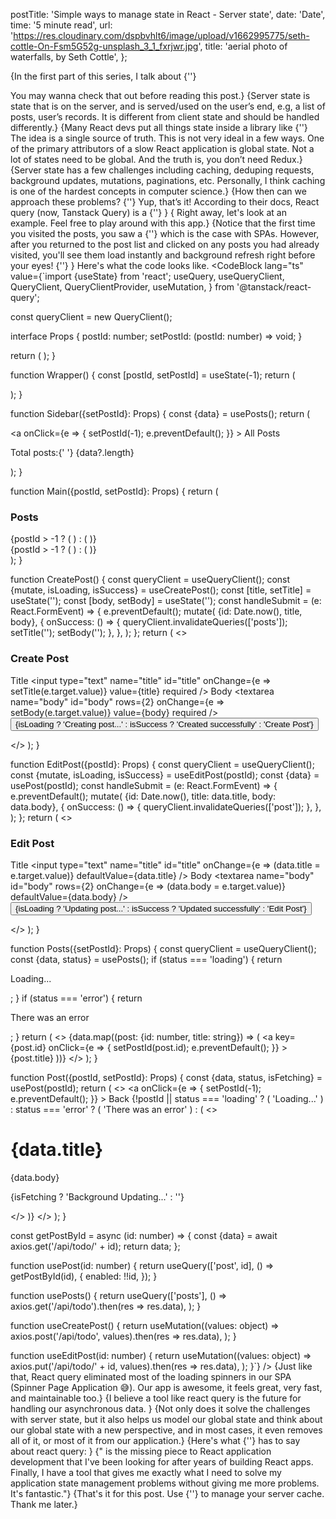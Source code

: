 
  postTitle: 'Simple ways to manage state in React - Server state',
  date: 'Date',
  time: '5 minute read',
  url: 'https://res.cloudinary.com/dspbvhlt6/image/upload/v1662995775/seth-cottle-On-Fsm5G52g-unsplash_3_1_fxrjwr.jpg',
  title: 'aerial photo of waterfalls, by Seth Cottle',
};

{<Text>In the first part of this series, I talk about {''}

<LocalLink
  text="managing the UI/Client state."
  href="simple-ways-to-manage-state-in-react-part-1"
/> You may wanna check that out before reading this post.</Text>}
{<Text>Server state is state that is on the server, and is served/used on the user’s end, e.g, a list of posts, user’s records. It is different from client state and should be handled differently.</Text>}
{<Text>Many React devs put all things state inside a library like {''}
<ExternalUrl text='Redux.' href='https://redux.js.org/' />
The idea is a single source of truth. This is not very ideal in a few ways. One of the primary attributors of a slow React application is global state. Not a lot of states need to be global. And the truth is, you don’t need Redux.</Text>}
{<Text>Server state has a few challenges including caching, deduping requests, background updates, mutations, paginations, etc. Personally, I think caching is one of the hardest concepts in computer science.</Text>}
{<Text>How then can we approach these problems? {''}
<ExternalUrl text='React Query.' href='https://tanstack.com/query/v4/' /> Yup, that’s it! According to their docs, React query (now, Tanstack Query) is a {''}
<BoldText text='Powerful asynchronous state management for React.' />
</Text>}
{<Text> Right away, let's look at an example. Feel free to play around with this app.</Text>}
<ServerStateWithReactQuery />
{<Text>Notice that the first time you visited the posts, you saw a {''}
<QuoteText quote="loading state/spinner" /> which is the case with SPAs. However, after you returned to the post list and clicked on any posts you had already visited, you'll see them load instantly and background refresh right before your eyes! {''}
<ItalicizedText text='(You may need to throttle your
network speed to simulate longer loading sequences.)' /> </Text>}
<SuccessNote note="React query is awesome!" />
<Text>Here's what the code looks like.</Text>
<CodeBlock lang="ts"
value={`import {useState} from 'react';
  useQuery,
  useQueryClient,
  QueryClient,
  QueryClientProvider,
  useMutation,
} from '@tanstack/react-query';
  
const queryClient = new QueryClient();
  
interface Props {
  postId: number;
  setPostId: (postId: number) => void;
}

  return (
    <QueryClientProvider client={queryClient}>
      <Wrapper />
    </QueryClientProvider>
  );
}
  
function Wrapper() {
  const [postId, setPostId] = useState(-1);
  return (
    <div>
      <Sidebar setPostId={setPostId} postId={0} />
      <Main postId={postId} setPostId={setPostId} />
    </div>
  );
}
  
function Sidebar({setPostId}: Props) {
  const {data} = usePosts();
  return (
    <aside>
      <a
        onClick={e => {
          setPostId(-1);
          e.preventDefault();
        }}
      >
        All Posts
      </a>
      <p>
        Total posts:{' '}
        <span>{data?.length}</span>
      </p>
    </aside>
  );
}
  
function Main({postId, setPostId}: Props) {
  return (
    <main>
      <h3>Posts</h3>
      <div>
        {postId > -1 ? (
          <Post postId={postId} setPostId={setPostId} />
        ) : (
          <Posts setPostId={setPostId} postId={0} />
        )}
      </div>
      {postId > -1 ? (
        <EditPost postId={postId} setPostId={setPostId} />
      ) : (
        <CreatePost />
      )}
    </main>
  );
}
  
function CreatePost() {
  const queryClient = useQueryClient();
  const {mutate, isLoading, isSuccess} = useCreatePost();
  const [title, setTitle] = useState('');
  const [body, setBody] = useState('');
  const handleSubmit = (e: React.FormEvent<HTMLFormElement>) => {
    e.preventDefault();
    mutate(
      {id: Date.now(), title, body},
      {
        onSuccess: () => {
          queryClient.invalidateQueries(['posts']);
          setTitle('');
          setBody('');
        },
      },
    );
  };
  return (
    <>
      <h3>Create Post</h3>
      <form onSubmit={handleSubmit}>
        <label htmlFor="title">Title</label>
        <input
          type="text"
          name="title"
          id="title"
          onChange={e => setTitle(e.target.value)}
          value={title}
          required
        />
        <label htmlFor="body">
          Body
        </label>
        <textarea
          name="body"
          id="body"
          rows={2}
          onChange={e => setBody(e.target.value)}
          value={body}
          required
        />
        <button>
          {isLoading
            ? 'Creating post...'
            : isSuccess
            ? 'Created successfully'
            : 'Create Post'}
        </button>
      </form>
    </>
  );
}
  
function EditPost({postId}: Props) {
  const queryClient = useQueryClient();
  const {mutate, isLoading, isSuccess} = useEditPost(postId);
  const {data} = usePost(postId);
  const handleSubmit = (e: React.FormEvent<HTMLFormElement>) => {
    e.preventDefault();
    mutate(
      {id: Date.now(), title: data.title, body: data.body},
      {
        onSuccess: () => {
          queryClient.invalidateQueries(['post']);
        },
      },
    );
  };
  return (
    <>
      <h3>Edit Post</h3>
      <form onSubmit={handleSubmit}>
        <label htmlFor="title">Title</label>
        <input
          type="text"
          name="title"
          id="title"
          onChange={e => (data.title = e.target.value)}
          defaultValue={data.title}
        />
        <label htmlFor="body">
          Body
        </label>
        <textarea
          name="body"
          id="body"
          rows={2}
          onChange={e => (data.body = e.target.value)}
          defaultValue={data.body}
        />
        <button>
          {isLoading
            ? 'Updating post...'
            : isSuccess
            ? 'Updated successfully'
            : 'Edit Post'}
        </button>
      </form>
    </>
  );
}
  
function Posts({setPostId}: Props) {
  const queryClient = useQueryClient();
  const {data, status} = usePosts();
  if (status === 'loading') {
    return <p>Loading...</p>;
  }
  if (status === 'error') {
    return <p>There was an error</p>;
  }
  return (
    <>
      {data.map((post: {id: number, title: string}) => (
        <a
          key={post.id}
          onClick={e => {
            setPostId(post.id);
            e.preventDefault();
          }}
        >
          {post.title}
        </a>
      ))}
    </>
  );
}
  
function Post({postId, setPostId}: Props) {
  const {data, status, isFetching} = usePost(postId);
  return (
    <>
      <a
        onClick={e => {
          setPostId(-1);
          e.preventDefault();
        }}
      >
        Back
      </a>
      {!postId || status === 'loading' ? (
        'Loading...'
      ) : status === 'error' ? (
        'There was an error'
      ) : (
        <>
          <h1>{data.title}</h1>
          <div>
            <p>{data.body}</p>
          </div>
          <p>
            {isFetching ? 'Background Updating...' : ''}
          </p>
        </>
      )}
    </>
  );
}
  
const getPostById = async (id: number) => {
  const {data} = await axios.get('/api/todo/' + id);
  return data;
};
  
function usePost(id: number) {
  return useQuery(['post', id], () => getPostById(id), {
    enabled: !!id,
  });
}
  
function usePosts() {
  return useQuery(['posts'], () =>
    axios.get('/api/todo').then(res => res.data),
  );
}
  
function useCreatePost() {
  return useMutation((values: object) =>
    axios.post('/api/todo', values).then(res => res.data),
  );
}
  
function useEditPost(id: number) {
  return useMutation((values: object) =>
    axios.put('/api/todo/' + id, values).then(res => res.data),
  );
}`} />
{<Text>Just like that, React query eliminated most of the loading
spinners in our SPA (Spinner Page Application 😅). Our app is awesome, it feels great, very fast, and maintainable too.</Text>}
<AnchorTag text="Conclusion" href="conclusion" />
{<Text>I believe a tool like react query is the future for handling our
asynchronous data. </Text>}
{<Text>Not only does it solve the challenges with server state, but it also helps us model our global state and think about our global state with a new perspective, and in most cases, it even removes all of it, or most of it from our application.</Text>}
{<Text>Here's what {''} <ExternalUrl text="Kent C Dodds." href="https://twitter.com/kentcdodds/" /> has to say about react query: </Text>}
{<Text>"<ExternalUrl text='React Query' href='https://tanstack.com/query/v4/' /> is the missing piece to React application development that I've been looking for after years of building React apps. Finally, I have a tool that gives me exactly what I need to solve my application state management problems without giving me
more problems. It's fantastic."</Text>}
{<Text>That's it for this post. Use {''}
<ExternalUrl text='react query' href='https://tanstack.com/query/v4/' /> to manage your server cache. Thank me later.</Text>}
